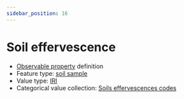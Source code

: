 ```yaml
---
sidebar_position: 16
---
```



# Soil effervescence

- [Observable property](/viewers/dawe-vocabs?uri=https://linked.data.gov.au/def/nrm/bfe1e9d6-4040-45c1-a2a9-bcb634b745ac) definition
- Feature type: [soil sample](http://linked.data.gov.au/def/tern-cv/06461021-a6c2-4175-9651-23653c2b9116)
- Value type: [IRI](https://w3id.org/tern/ontologies/tern/IRI)
- Categorical value collection: [Soils effervescences codes](/viewers/dawe-vocabs?uri=https://linked.data.gov.au/def/nrm/4f3a874f-4629-498a-b270-6880ca43b3a6)

<Example
  protocolModule="soil-pit-characterization"
  observableProperty="https://linked.data.gov.au/def/nrm/bfe1e9d6-4040-45c1-a2a9-bcb634b745ac"
/>
